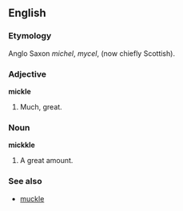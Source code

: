 ==English==
===Etymology===
Anglo Saxon ''michel'', ''mycel'', (now chiefly Scottish).
===Adjective===
'''mickle'''
# Much, great.
===Noun===
'''mickkle'''
# A great amount.
===See also===
*[[muckle]]